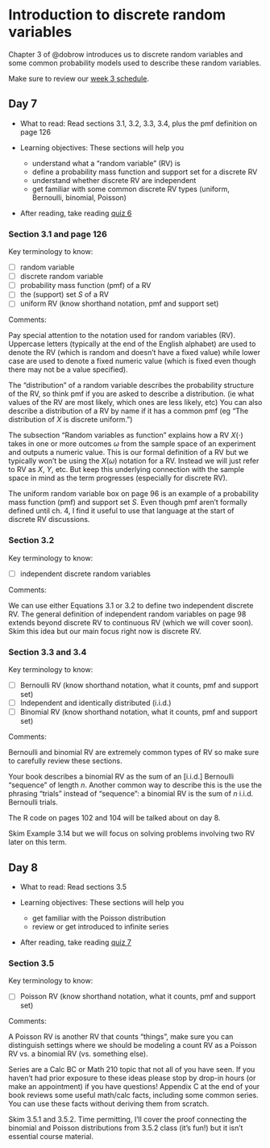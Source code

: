 # Introduction to discrete random variables  {#sec-intro-disc-rv}

Chapter 3 of @dobrow introduces us to discrete random variables and some common probability models used to describe these random variables. 

Make sure to review our [week 3 schedule](https://docs.google.com/spreadsheets/d/1u4l1ho1V35AJJSlt2-UaOW_C8xn46YK5UqrQjajpDH4/edit?usp=sharing).



## Day 7 {.unnumbered}

- What to read: Read sections 3.1, 3.2, 3.3, 3.4, plus the pmf definition on page 126

- Learning objectives: These sections will help you
  - understand what a "random variable" (RV) is
  - define a probability mass function and support set for a discrete RV
  - understand whether discrete RV are independent
  - get familiar with some common discrete RV types (uniform, Bernoulli, binomial, Poisson)
  
- After reading, take reading [quiz 6](https://forms.gle/bseg5bmmpyPQStLf8)

  

### Section 3.1 and page 126 {.unnumbered}

Key terminology to know:

  - [ ] random variable
  - [ ] discrete random variable
  - [ ] probability mass function (pmf) of a RV 
  - [ ] the (support) set $S$ of a RV
  - [ ] uniform RV (know shorthand notation, pmf and support set)
  

Comments: 

Pay special attention to the notation used for random variables (RV). Uppercase letters (typically at the end of the English alphabet) are used to denote the RV (which is random and doesn't have a fixed value) while lower case are used to denote a fixed numeric value (which is fixed even though there may not be a value specified).

The "distribution" of a random variable describes the probability structure of the RV, so think pmf if you are asked to describe a distribution. (ie what values of the RV are most likely, which ones are less likely, etc) You can also describe a distribution of a RV by name if it has a common pmf (eg "The distribution of $X$ is discrete uniform.")

The subsection "Random variables as function" explains how a RV $X(\cdot)$ takes in one or more outcomes $\omega$ from the sample space of an experiment and outputs a numeric value. This is our formal definition of a RV but we typically won't be using the $X(\omega)$ notation for a RV. Instead we will just refer to RV as $X$, $Y$, etc. But keep this underlying connection with the sample space in mind as the term progresses (especially for discrete RV).

The uniform random variable box on page 96 is an example of a probability mass function (pmf) and support set $S$. Even though pmf aren't formally defined until ch. 4, I find it useful to use that language at the start of discrete RV discussions. 


### Section 3.2 {.unnumbered}

Key terminology to know:

  - [ ] independent discrete random variables
  

Comments: 

We can use either Equations 3.1 or 3.2 to define two independent discrete RV. The general definition of independent random variables on page 98 extends beyond discrete RV to continuous RV (which we will cover soon). Skim this idea but our main focus right now is discrete RV. 


### Section 3.3 and 3.4 {.unnumbered}

Key terminology to know:

  - [ ] Bernoulli RV (know shorthand notation, what it counts, pmf and support set)
  - [ ] Independent and identically distributed (i.i.d.)
  - [ ] Binomial RV (know shorthand notation, what it counts, pmf and support set)


Comments: 

Bernoulli and binomial RV are extremely common types of RV so make sure to carefully review these sections. 

Your book describes a binomial RV as the sum of an [i.i.d.] Bernoulli "sequence" of length $n$. Another common way to describe this is the use the phrasing "trials" instead of "sequence": a binomial RV is the sum of $n$ i.i.d. Bernoulli trials.

The R code on pages 102 and 104 will be talked about on day 8.

Skim Example 3.14 but we will focus on solving problems involving two RV later on this term.



## Day 8 {.unnumbered}

- What to read: Read sections 3.5

- Learning objectives: These sections will help you
  - get familiar with the Poisson distribution
  - review or get introduced to infinite series 
  
- After reading, take reading [quiz 7](https://forms.gle/9dogqEKVC1WJoeR79)

  

### Section 3.5 {.unnumbered}

Key terminology to know:

  - [ ] Poisson RV (know shorthand notation, what it counts, pmf and support set)


Comments: 

A Poisson RV is another RV that counts "things", make sure you can distinguish settings where we should be modeling a count RV as a Poisson RV vs. a binomial RV (vs. something else). 

Series are a Calc BC or Math 210 topic that not all of you have seen. If you haven't had prior exposure to these ideas please stop by drop-in hours (or make an appointment) if you have questions! Appendix C at the end of your book reviews some useful math/calc facts, including some common series. You can use these facts without deriving them from scratch. 

Skim 3.5.1 and 3.5.2. Time permitting, I'll cover the proof connecting the binomial and Poisson distributions from 3.5.2 class (it's fun!) but it isn't essential course material.
